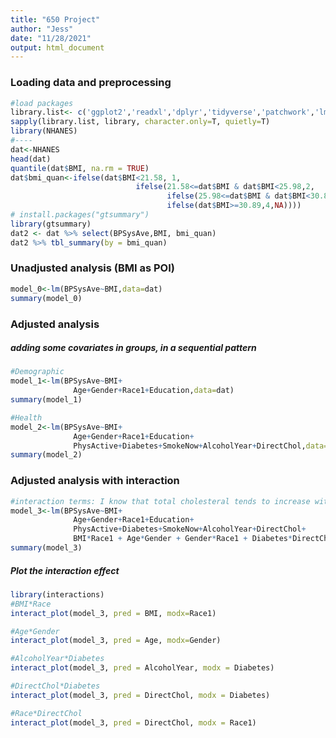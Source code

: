 ---
title: "650 Project"
author: "Jess"
date: "11/28/2021"
output: html_document
---

### Loading data and preprocessing
```{r}
#load packages
library.list<- c('ggplot2','readxl','dplyr','tidyverse','patchwork','lme4','effects','sjPlot',"emmeans","gridExtra") #load packages
sapply(library.list, library, character.only=T, quietly=T)
library(NHANES)
#----
dat<-NHANES
head(dat)
quantile(dat$BMI, na.rm = TRUE)
dat$bmi_quan<-ifelse(dat$BMI<21.58, 1,
                            ifelse(21.58<=dat$BMI & dat$BMI<25.98,2,
                                   ifelse(25.98<=dat$BMI & dat$BMI<30.89, 3,
                                   ifelse(dat$BMI>=30.89,4,NA))))
# install.packages("gtsummary")
library(gtsummary)
dat2 <- dat %>% select(BPSysAve,BMI, bmi_quan)
dat2 %>% tbl_summary(by = bmi_quan)
```

### Unadjusted analysis (BMI as POI)
```{r}
model_0<-lm(BPSysAve~BMI,data=dat)
summary(model_0)
```

### Adjusted analysis 
##### adding some covariates in groups, in a sequential pattern
```{r}
#Demographic
model_1<-lm(BPSysAve~BMI+
              Age+Gender+Race1+Education,data=dat)
summary(model_1)
```

```{r}
#Health
model_2<-lm(BPSysAve~BMI+
              Age+Gender+Race1+Education+
              PhysActive+Diabetes+SmokeNow+AlcoholYear+DirectChol,data=dat)
summary(model_2)
```

###  Adjusted analysis with interaction
```{r}
#interaction terms: I know that total cholesteral tends to increase with age and there might be an interaction there. Also, I think age and sex might have an interaction (need to see if literature agrees)
model_3<-lm(BPSysAve~BMI+
              Age+Gender+Race1+Education+
              PhysActive+Diabetes+SmokeNow+AlcoholYear+DirectChol+
              BMI*Race1 + Age*Gender + Gender*Race1 + Diabetes*DirectChol + Diabetes*AlcoholYear + Race1*DirectChol, data=dat)
summary(model_3)
```

##### Plot the interaction effect
```{r}
library(interactions)
#BMI*Race
interact_plot(model_3, pred = BMI, modx=Race1)
```

```{r}
#Age*Gender
interact_plot(model_3, pred = Age, modx=Gender)
```

```{r}
#AlcoholYear*Diabetes
interact_plot(model_3, pred = AlcoholYear, modx = Diabetes)
```

```{r}
#DirectChol*Diabetes
interact_plot(model_3, pred = DirectChol, modx = Diabetes)
```

```{r}
#Race*DirectChol
interact_plot(model_3, pred = DirectChol, modx = Race1)
```
